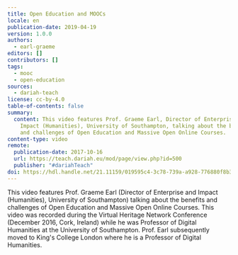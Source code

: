 ```yaml
---
title: Open Education and MOOCs
locale: en
publication-date: 2019-04-19
version: 1.0.0
authors:
  - earl-graeme
editors: []
contributors: []
tags:
  - mooc
  - open-education
sources:
  - dariah-teach
license: cc-by-4.0
table-of-contents: false
summary:
  content: This video features Prof. Graeme Earl, Director of Enterprise and
    Impact (Humanities), University of Southampton, talking about the benefits
    and challenges of Open Education and Massive Open Online Courses.
content-type: video
remote:
  publication-date: 2017-10-16
  url: https://teach.dariah.eu/mod/page/view.php?id=500
  publisher: "#dariahTeach"
doi: https://hdl.handle.net/21.11159/019595c4-3c78-739a-a928-776880f8b34c
---
```

This video features Prof. Graeme Earl (Director of Enterprise and Impact (Humanities), University of Southampton) talking about the benefits and challenges of Open Education and Massive Open Online Courses. This video was recorded during the Virtual Heritage Network Conference (December 2016, Cork, Ireland) while he was Professor of Digital Humanities at the University of Southampton. Prof. Earl subsequently moved to King's College London where he is a Professor of Digital Humanities.

<VideoCard provider="youtube" id="YlnLbWygSB0" title="DH in Practice" image="/assets/content/assets/en/resources/external/open-education-and-moocs/graeme-earl.jpg" subtitle="Open Education and MOOCs" />
